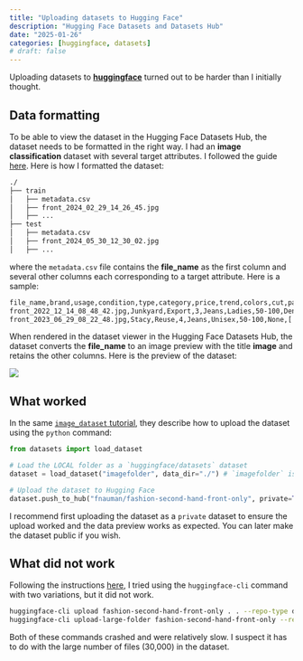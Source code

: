 ```yaml
---
title: "Uploading datasets to Hugging Face"
description: "Hugging Face Datasets and Datasets Hub"
date: "2025-01-26"
categories: [huggingface, datasets]
# draft: false
---
```


Uploading datasets to [**huggingface**](https://huggingface.co/) turned out to be harder than I initially thought. 


## Data formatting

To be able to view the dataset in the Hugging Face Datasets Hub, the dataset needs to be formatted in the right way. I had an **image classification** dataset with several target attributes. I followed the guide [here](https://huggingface.co/docs/datasets/en/image_dataset). Here is how I formatted the dataset:

```bash
./
├── train
│   ├── metadata.csv
│   ├── front_2024_02_29_14_26_45.jpg
│   ├── ...
├── test
│   ├── metadata.csv
│   ├── front_2024_05_30_12_30_02.jpg
│   ├── ...

```

where the `metadata.csv` file contains the **file_name** as the first column and several other columns each corresponding to a target attribute. Here is a sample:

```bash
file_name,brand,usage,condition,type,category,price,trend,colors,cut,pattern,season,text,pilling,damage,stains,holes,smell,material
front_2022_12_14_08_48_42.jpg,Junkyard,Export,3,Jeans,Ladies,50-100,Denim,['Blue'],['Loose'],None,Spring,,4,,Minor,None,None,100%cotton
front_2023_06_29_08_22_48.jpg,Stacy,Reuse,4,Jeans,Unisex,50-100,None,['Brown'],['Tight'],None,All,,3,,None,None,None,"98% cotton, 2% elastane"
```

When rendered in the dataset viewer in the Hugging Face Datasets Hub, the dataset converts the **file_name** to an image preview with the title **image** and retains the other columns. Here is the preview of the dataset:

![](data_sample.png)


## What worked

In the same [`image_dataset` tutorial](https://huggingface.co/docs/datasets/en/image_dataset), they describe how to upload the dataset using the `python` command: 

```python
from datasets import load_dataset

# Load the LOCAL folder as a `huggingface/datasets` dataset
dataset = load_dataset("imagefolder", data_dir="./") # `imagefolder` is a special dataset type that loads images

# Upload the dataset to Hugging Face
dataset.push_to_hub("fnauman/fashion-second-hand-front-only", private=True) # `private=True` makes the dataset repo private
```

I recommend first uploading the dataset as a `private` dataset to ensure the upload worked and the data preview works as expected. You can later make the dataset public if you wish. 


## What did not work

Following the instructions [here](https://huggingface.co/docs/huggingface_hub/en/guides/upload), I tried using the `huggingface-cli` command with two variations, but it did not work. 

```bash
huggingface-cli upload fashion-second-hand-front-only . . --repo-type dataset
huggingface-cli upload-large-folder fashion-second-hand-front-only --repo-type dataset . --num-workers=8
```

Both of these commands crashed and were relatively slow. I suspect it has to do with the large number of files (30,000) in the dataset.
